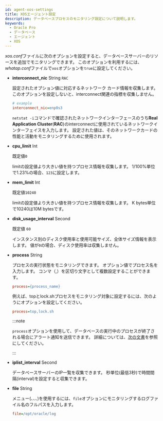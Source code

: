 ```yaml
---
id: agent-xos-settings
title: XOSエージェント設定
description: データベースプロセスのモニタリング設定について説明します。
keywords:
  - Oracle Pro
  - データベース
  - エージェント
  - XOS
---
```


*xos.conf*ファイルに次のオプションを設定すると、データベースサーバーのリソースを追加でモニタリングできます。 このオプションを利用するには、*whatap.conf*ファイルで`xos`オプションを`true`に設定してください。

- **interconnect_nic** <span class='type'>String</span> <code class="my">RAC</code>

    設定されたオプション値に対応するネットワーク カード情報を収集します。 このオプションを設定しないと、interconnect関連の指標を収集しません。

  ```ini title='xos.conf'
  # example
  interconnect_nic=enp0s3
  ```

    `netstat -i`コマンドで確認されたネットワークインターフェースのうち**Real Application Cluster**(**RAC**)のinterconnectに使用されているネットワークインターフェイスを入力します。 設定された値は、そのネットワークカードの性能と活動をモニタリングするために使用されます。

- **cpu_limit** <span class='type'>Int</span>

    既定値`0`

    limitの設定値より大きい値を持つプロセス情報を収集します。 1/100%単位で1.23%の場合、`123`に設定します。

- **mem_limit** <span class='type'>Int</span>

    既定値`10240`

    limitの設定値より大きい値を持つプロセス情報を収集します。 K bytes単位で10240は10M bytesです。

- **disk_usage_interval** <span class='type'>Second</span>

    既定値 `60`

    インスタンス別のディスク使用率と使用可能サイズ、全体サイズ情報を表示します。 値が`0`の場合、ディスク使用率は収集しません。

- **process** <span class='type'>String</span>

    プロセスの実行状態をモニタリングできます。 オプション値でプロセス名を入力します。 コンマ（,）を区切り文字として複数設定することができます。

  ```ini title='xos.conf'
  process={process_name}
  ```

    例えば、topとlock.shプロセスをモニタリング対象に設定するには、次のようにオプションを設定してください。

  ```ini title='xos.conf'
  process=top,lock.sh
  ```

    :::note

    `process`オプションを使用して、データベースの実行中のプロセスが終了される場合にアラート通知を送信できます。 詳細については、[次の文書](../best-practice-guides/set-db-metric-warning-notice)を参照にしてください。

    :::

- **iplist_interval** <span class='type'>Second</span>

    データベースサーバーのIP一覧を収集できます。 秒単位(最低3秒)で時間間隔(interval)を設定すると収集できます。

- **file** <span class='type'>String</span>

  <Cmdname sid="side_log" className="uitext" />メニュー(<Cmdname sid="side_logTail" className="uitext" />、<Cmdname sid="side_logExplorer" className="uitext" />、<Cmdname sid="side_logSearch" className="uitext" />、<Cmdname sid="side_logSetting" className="uitext" />)を使用するには、`file`オプションにモニタリングするログファイル名のフルパスを入力します。

  ```ini title='xos.conf'
  file=/opt/oracle/log
  ```
